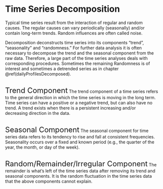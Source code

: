 # Time Series Decomposition
Typical time series result from the interaction of regular and random causes. The regular causes can vary periodically (seasonally) and/or contain long-term trends. Random influences are often called noise.

Decomposition deconstructs time series into its components "trend", "seasonality" and "randomness." For further data analysis it is often necessary to decompose the trend and the seasonal component from the raw data. Therefore, a large part of the time series analyses deals with corresponding procedures. Sometimes the remaining Randomness is of interest and sometimes a detrended series as in chapter \@ref(dailyProfilesDecomposed).

<br>
<font size="5">Trend Component</font>
The trend component of a time series refers to the general direction in which the time series is moving in the long term. Time series can have a positive or a negative trend, but can also have no trend.
A trend exists when there is a persistent increasing and/or decreasing direction in the data.

<br>
<font size="5">Seasonal Component</font>
The seasonal component for time series data refers to its tendency to rise and fall at consistent frequencies. Seasonality occurs over a fixed and known period (e.g., the quarter of the year, the month, or day of the week).

<br>
<font size="5">Random/Remainder/Irregular Component</font>
The remainder is what’s left of the time series data after removing its trend and seasonal components. It is the random fluctuation in the time series data that the above components cannot explain.
